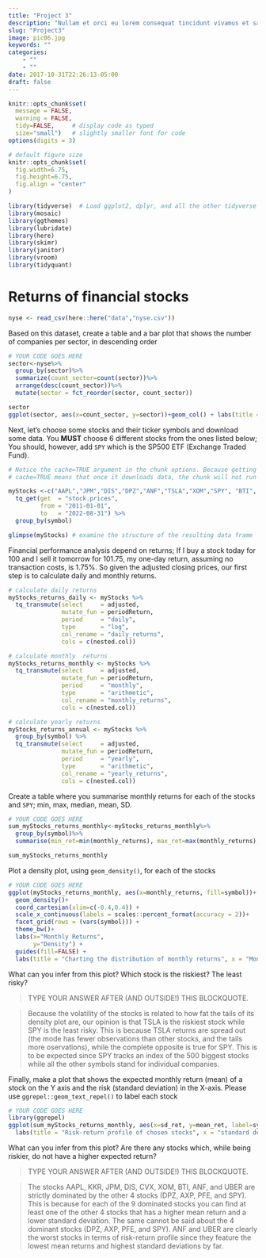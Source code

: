 ```yaml
---
title: "Project 3"
description: "Nullam et orci eu lorem consequat tincidunt vivamus et sagittis magna sed nunc rhoncus condimentum sem. In efficitur ligula tate urna. Maecenas massa sed magna lacinia magna pellentesque lorem ipsum dolor. Nullam et orci eu lorem consequat tincidunt. Vivamus et sagittis tempus."
slug: "Project3"
image: pic06.jpg
keywords: ""
categories: 
    - ""
    - ""
date: 2017-10-31T22:26:13-05:00
draft: false
---
```


```r
knitr::opts_chunk$set(
  message = FALSE, 
  warning = FALSE, 
  tidy=FALSE,     # display code as typed
  size="small")   # slightly smaller font for code
options(digits = 3)

# default figure size
knitr::opts_chunk$set(
  fig.width=6.75, 
  fig.height=6.75,
  fig.align = "center"
)
```

```r
library(tidyverse)  # Load ggplot2, dplyr, and all the other tidyverse packages
library(mosaic)
library(ggthemes)
library(lubridate)
library(here)
library(skimr)
library(janitor)
library(vroom)
library(tidyquant)
```

# Returns of financial stocks

```r
nyse <- read_csv(here::here("data","nyse.csv"))

```

Based on this dataset, create a table and a bar plot that shows the number of companies per sector, in descending order

```r
# YOUR CODE GOES HERE
sector<-nyse%>%
  group_by(sector)%>%
  summarize(count_sector=count(sector))%>%
  arrange(desc(count_sector))%>%
  mutate(sector = fct_reorder(sector, count_sector))

sector
ggplot(sector, aes(x=count_sector, y=sector))+geom_col() + labs(title = "Companies per sector", x = "Count")

```

Next, let's choose some stocks and their ticker symbols and download some data. You **MUST** choose 6 different stocks from the ones listed below; You should, however, add `SPY` which is the SP500 ETF (Exchange Traded Fund).

```r
# Notice the cache=TRUE argument in the chunk options. Because getting data is time consuming, 
# cache=TRUE means that once it downloads data, the chunk will not run again next time you knit your Rmd

myStocks <-c("AAPL","JPM","DIS","DPZ","ANF","TSLA","XOM","SPY", "BTI", "CVX", "KKR", "PFE", "UBER", "AXP") %>%
  tq_get(get  = "stock.prices",
         from = "2011-01-01",
         to   = "2022-08-31") %>%
  group_by(symbol) 

glimpse(myStocks) # examine the structure of the resulting data frame
```

Financial performance analysis depend on returns; If I buy a stock today for 100 and I sell it tomorrow for 101.75, my one-day return, assuming no transaction costs, is 1.75%. So given the adjusted closing prices, our first step is to calculate daily and monthly returns.

```r
# calculate daily returns
myStocks_returns_daily <- myStocks %>%
  tq_transmute(select     = adjusted, 
               mutate_fun = periodReturn, 
               period     = "daily", 
               type       = "log",
               col_rename = "daily_returns",
               cols = c(nested.col))  

# calculate monthly  returns
myStocks_returns_monthly <- myStocks %>%
  tq_transmute(select     = adjusted, 
               mutate_fun = periodReturn, 
               period     = "monthly", 
               type       = "arithmetic",
               col_rename = "monthly_returns",
               cols = c(nested.col)) 

# calculate yearly returns
myStocks_returns_annual <- myStocks %>%
  group_by(symbol) %>%
  tq_transmute(select     = adjusted, 
               mutate_fun = periodReturn, 
               period     = "yearly", 
               type       = "arithmetic",
               col_rename = "yearly_returns",
               cols = c(nested.col))

```

Create a table where you summarise monthly returns for each of the stocks and `SPY`; min, max, median, mean, SD.

```r
# YOUR CODE GOES HERE
sum_myStocks_returns_monthly<-myStocks_returns_monthly%>%
  group_by(symbol)%>%
  summarise(min_ret=min(monthly_returns), max_ret=max(monthly_returns), mean_ret=mean(monthly_returns), median_ret=median(monthly_returns), sd_ret=sd(monthly_returns))

sum_myStocks_returns_monthly

```

Plot a density plot, using `geom_density()`, for each of the stocks

```r
# YOUR CODE GOES HERE
ggplot(myStocks_returns_monthly, aes(x=monthly_returns, fill=symbol))+
  geom_density()+
  coord_cartesian(xlim=c(-0.4,0.4)) + 
  scale_x_continuous(labels = scales::percent_format(accuracy = 2))+
  facet_grid(rows = (vars(symbol))) + 
  theme_bw()+
  labs(x="Monthly Returns", 
       y="Density") +
  guides(fill=FALSE) +
  labs(title = "Charting the distribution of monthly returns", x = "Monthly Returns", y = "Density")

```

What can you infer from this plot? Which stock is the riskiest? The least risky?

> TYPE YOUR ANSWER AFTER (AND OUTSIDE!) THIS BLOCKQUOTE.

> Because the volatility of the stocks is related to how fat the tails of its density plot are, our opinion is that TSLA is the riskiest stock while SPY is the least risky. This is because TSLA returns are spread out (the mode has fewer observations than other stocks, and the tails more oservations), while the complete opposite is true for SPY. This is to be expected since SPY tracks an index of the 500 biggest stocks while all the other symbols stand for individual companies.

Finally, make a plot that shows the expected monthly return (mean) of a stock on the Y axis and the risk (standard deviation) in the X-axis. Please use `ggrepel::geom_text_repel()` to label each stock

```r
# YOUR CODE GOES HERE
library(ggrepel)
ggplot(sum_myStocks_returns_monthly, aes(x=sd_ret, y=mean_ret, label=symbol))+geom_point()+ geom_text_repel()+
  labs(title = "Risk-return profile of chosen stocks", x = "standard deviation of return", y = "mean return")

```

What can you infer from this plot? Are there any stocks which, while being riskier, do not have a higher expected return?

> TYPE YOUR ANSWER AFTER (AND OUTSIDE!) THIS BLOCKQUOTE.

> The stocks AAPL, KKR, JPM, DIS, CVX, XOM, BTI, ANF, and UBER are strictly dominated by the other 4 stocks (DPZ, AXP, PFE, and SPY). This is because for each of the 9 dominated stocks you can find at least one of the other 4 stocks that has a higher mean return and a lower standard deviation. The same cannot be said about the 4 dominant stocks (DPZ, AXP, PFE, and SPY). ANF and UBER are clearly the worst stocks in terms of risk-return profile since they feature the lowest mean returns and highest standard deviations by far.